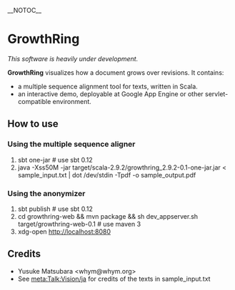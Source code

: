 __NOTOC__
= GrowthRing =
''This software is heavily under development.''

'''GrowthRing''' visualizes how a document grows over revisions.
It contains:
* a multiple sequence alignment tool for texts, written in Scala.
* an interactive demo, deployable at Google App Engine or other servlet-compatible environment.

== How to use ==

=== Using the multiple sequence aligner ===
# sbt one-jar # use sbt 0.12
# java -Xss50M -jar target/scala-2.9.2/growthring_2.9.2-0.1-one-jar.jar < sample_input.txt | dot /dev/stdin -Tpdf -o sample_output.pdf

=== Using the anonymizer ===
# sbt publish # use sbt 0.12
# cd growthring-web && mvn package && sh dev_appserver.sh target/growthring-web-0.1 # use maven 3
# xdg-open http://localhost:8080

== Credits ==
* Yusuke Matsubara <nowiki><whym@whym.org></nowiki>
* See [http://meta.wikimedia.org/wiki/Talk:Vision/ja meta:Talk:Vision/ja] for credits of the texts in sample_input.txt
